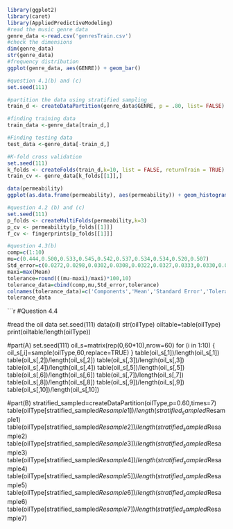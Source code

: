 
```r
library(ggplot2)
library(caret)
library(AppliedPredictiveModeling)
#read the music genre data
genre_data <-read.csv('genresTrain.csv')
#check the dimensions
dim(genre_data)
str(genre_data)
#frequency distribution
ggplot(genre_data, aes(GENRE)) + geom_bar()

#question 4.1(b) and (c)
set.seed(111)

#partition the data using stratified sampling
train_d <- createDataPartition(genre_data$GENRE, p = .80, list= FALSE)

#finding training data
train_data <-genre_data[train_d,]

#Finding testing data
test_data <-genre_data[-train_d,]

#K-fold cross validation
set.seed(111)
k_folds <- createFolds(train_d,k=10, list = FALSE, returnTrain = TRUE)
train_cv <- genre_data[k_folds[[1]],]

```

```r
data(permeability)
ggplot(as.data.frame(permeability), aes(permeability)) + geom_histogram(color= "black",fill = "grey", bins = 5)
```

```r
#question 4.2 (b) and (c)
set.seed(111)
p_folds <- createMultiFolds(permeability,k=3)
p_cv <- permeability[p_folds[[1]]]
f_cv <- fingerprints[p_folds[[1]]]
```
```r
#question 4.3(b)
comp=c(1:10)
mu=c(0.444,0.500,0.533,0.545,0.542,0.537,0.534,0.534,0.520,0.507)
Std_error=c(0.0272,0.0298,0.0302,0.0308,0.0322,0.0327,0.0333,0.0330,0.0326,0.0324)
maxi=max(Mean)
tolerance=round(((mu-maxi)/maxi)*100,10)
tolerance_data=cbind(comp,mu,Std_error,tolerance)
colnames(tolerance_data)=c('Components','Mean','Standard Error','Tolerance percent')
tolerance_data
```

```r
#Question 4.4

#read the oil data
set.seed(111)
data(oil)
str(oilType)
oiltable=table(oilType)
print(oiltable/length(oilType))

#part(A)
set.seed(111)
oil_s=matrix(rep(0,60*10),nrow=60)
for (i in 1:10)
{
  oil_s[,i]=sample(oilType,60,replace=TRUE)
}
table(oil_s[,1])/length(oil_s[,1])
table(oil_s[,2])/length(oil_s[,2])
table(oil_s[,3])/length(oil_s[,3])
table(oil_s[,4])/length(oil_s[,4])
table(oil_s[,5])/length(oil_s[,5])
table(oil_s[,6])/length(oil_s[,6])
table(oil_s[,7])/length(oil_s[,7])
table(oil_s[,8])/length(oil_s[,8])
table(oil_s[,9])/length(oil_s[,9])
table(oil_s[,10])/length(oil_s[,10])


#part(B)
stratified_sampled=createDataPartition(oilType,p=0.60,times=7)
table(oilType[stratified_sampled$Resample1])/length(stratified_sampled$Resample1)
table(oilType[stratified_sampled$Resample2])/length(stratified_sampled$Resample2)
table(oilType[stratified_sampled$Resample3])/length(stratified_sampled$Resample3)
table(oilType[stratified_sampled$Resample4])/length(stratified_sampled$Resample4)
table(oilType[stratified_sampled$Resample5])/length(stratified_sampled$Resample5)
table(oilType[stratified_sampled$Resample6])/length(stratified_sampled$Resample6)
table(oilType[stratified_sampled$Resample7])/length(stratified_sampled$Resample7)



